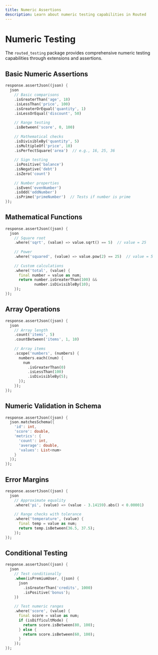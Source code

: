 ```yaml
---
title: Numeric Assertions
description: Learn about numeric testing capabilities in Routed
---
```


# Numeric Testing

The `routed_testing` package provides comprehensive numeric testing capabilities through extensions and assertions.

## Basic Numeric Assertions

```dart
response.assertJson((json) {
  json
    // Basic comparisons
    .isGreaterThan('age', 18)
    .isLessThan('price', 100)
    .isGreaterOrEqual('quantity', 1)
    .isLessOrEqual('discount', 50)
    
    // Range testing
    .isBetween('score', 0, 100)
    
    // Mathematical checks
    .isDivisibleBy('quantity', 5)
    .isMultipleOf('price', 10)
    .isPerfectSquare('area')  // e.g., 16, 25, 36
    
    // Sign testing
    .isPositive('balance')
    .isNegative('debt')
    .isZero('count')
    
    // Number properties
    .isEven('evenNumber')
    .isOdd('oddNumber')
    .isPrime('primeNumber')  // Tests if number is prime
});
```

## Mathematical Functions

```dart
response.assertJson((json) {
  json
    // Square root
    .where('sqrt', (value) => value.sqrt() == 5)  // value = 25
    
    // Power
    .where('squared', (value) => value.pow(2) == 25)  // value = 5
    
    // Custom calculations
    .where('total', (value) {
      final number = value as num;
      return number.isGreaterThan(100) && 
             number.isDivisibleBy(10);
    });
});
```

## Array Operations

```dart
response.assertJson((json) {
  json
    // Array length
    .count('items', 5)
    .countBetween('items', 1, 10)
    
    // Array items
    .scope('numbers', (numbers) {
      numbers.each((num) {
        num
          .isGreaterThan(0)
          .isLessThan(100)
          .isDivisibleBy(5);
      });
    });
});
```

## Numeric Validation in Schema

```dart
response.assertJson((json) {
  json.matchesSchema({
    'id': int,
    'score': double,
    'metrics': {
      'count': int,
      'average': double,
      'values': List<num>
    }
  });
});
```

## Error Margins

```dart
response.assertJson((json) {
  json
    // Approximate equality
    .where('pi', (value) => (value - 3.14159).abs() < 0.00001)
    
    // Range checks with tolerance
    .where('temperature', (value) {
      final temp = value as num;
      return temp.isBetween(36.5, 37.5);
    });
});
```

## Conditional Testing

```dart
response.assertJson((json) {
  json
    // Test conditionally
    .when(isPremiumUser, (json) {
      json
        .isGreaterThan('credits', 1000)
        .isPositive('bonus');
    })
    
    // Test numeric ranges
    .where('score', (value) {
      final score = value as num;
      if (isDifficultMode) {
        return score.isBetween(80, 100);
      } else {
        return score.isBetween(60, 100);
      }
    });
});
```
